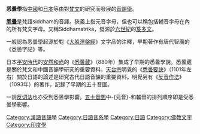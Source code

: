 {{Unreferenced|time=2020-09-28T13:03:53+00:00}}
'''悉曇學'''指[[中國|中國]]和[[日本|日本]]等由對[[梵文|梵文]]的研究而發展的[[音韻學|音韻學]]。

'''[[悉曇文字|悉曇]]'''是梵語siddham的音譯。狹義上指元音字母，但也可以稱包括輔音字母在內的所有梵文字母。又稱Siddhamatrika，發源於[[六世紀|六世紀]]的[[笈多文|笈多文]]。

一般認為悉曇學起源於對《[[大般涅槃經_(大乘)|大般涅槃經]]》文字品的注釋，早期著作有唐代智廣的《悉曇字記》等。

日本[[平安時代|平安時代]]的[[安然和尚|安然和尚]]的《[[悉曇蔵|悉曇蔵]]》（880年）集成了早期的悉曇學說。悉曇蔵是關於梵文和中國音韻學研究的重要資料。[[天台宗|天台宗]]明覺的《[[悉曇要訣|悉曇要訣]]》（1101年左右）關於日語的論述是研究古代日語音韻的重要資料。明覺另有《[[反音作法|反音作法]]》（1093年）的著作，記錄了早期的五十音圖。

一說[[反切法|反切法]]也亦受到悉曇學影響。[[五十音圖|五十音圖]]中-{元音}-和輔音的排列順序即是受悉曇學影響。

[[Category:漢語音韻學|Category:漢語音韻學]]
[[Category:日語音系學|Category:日語音系學]]
[[Category:日語|Category:日語]]
[[Category:佛教文字|Category:佛教文字]]
[[Category:印度學|Category:印度學]]